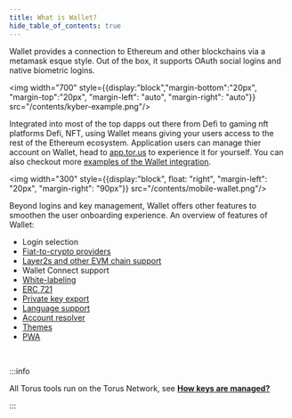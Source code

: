 ```yaml
---
title: What is Wallet?
hide_table_of_contents: true
---
```


Wallet provides a connection to Ethereum and other blockchains via a metamask esque style. Out of
the box, it supports OAuth social logins and native biometric logins.

<img  width="700" style={{display:"block","margin-bottom":"20px", "margin-top":"20px", "margin-left": "auto", "margin-right": "auto"}} src="/contents/kyber-example.png"/>

Integrated into most of the top dapps out there from Defi to gaming nft platforms Defi, NFT, using Wallet means giving your
users access to the rest of the Ethereum ecosystem. Application users can manage thier
account on Wallet, head to [app.tor.us](https://app.tor.us) to experience it for yourself.
You can also checkout more [examples of the Wallet integration](integration-examples).

<div style={{display:"block", overflow: "auto"}}>

<img  width="300" style={{display:"block", float: "right", "margin-left": "20px", "margin-right": "90px"}} src="/contents/mobile-wallet.png"/>

Beyond logins and key management, Wallet offers other features to smoothen the user onboarding
experience. An overview of features of Wallet:

- Login selection
- [Fiat-to-crypto providers](features/purchasecryptocurrency)
- [Layer2s and other EVM chain support](features/layer2)
- Wallet Connect support
- [White-labeling](features/whitelabeling)
- [ERC 721](features/erc721)
- [Private key export](features/exportprivatekey)
- [Language support](features/language)
- [Account resolver](features/accountrecovery)
- [Themes](features/themes)
- [PWA](features/pwa)

</div>

<br />

:::info

All Torus tools run on the Torus Network, see [**How keys are managed?**](features/lkdajsdf)

:::
